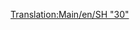 [[Translation:Main/en/SH "30"]]{{Template:Trenes/Es
|Imagen=[[File:en/Sh30.png]]
|Nombre=SH "30"
|Precio=60.936 € (30.468 £)
|Velocidad=160 km/h (100 mph)
|Peso=84 t
|Potencia=3.600 CV (4.827 kW)
|Coste-anual=5.062 € (2.531 £)
|Diseño=1965
|Duración=23
|Capacidad=--
|Descripción=La '''SH "30"''' es la primera locomotora eléctrica disponible en el juego. No es más rápida que la locomotora diésel [[Main/es/Floss "47"|Floss "47"]], pero es 28 t más ligera y 1.080 CV más potente. Por lo tanto, es una mejora inmediata, y por lo general una buena opción para alargar los trenes más lentos. También es de resaltar que tiene una vida operacional de 23 años, algo mayor comparado con las demás locomotoras anteriores (excepto la [[Main/es/SH "8P"|SH "8P"]], con la misma longevidad).

Tenga en cuenta que deberá actualizar sus vías de ferrocarril a [[Main/es/Ferrocarril eléctrico|vías electrificadas]] para que pueda circular correctamente.
 
|Vida-real=La '''SH "30"''' es en realidad la «[http://www.wikipedia.org/wiki/British Rail Class 86 BR Class "86"]», una locomotora eléctrica capaz de alcanzar velocidades de hasta 160 km/h. Diseñada principalmente para subir y bajar por la Linea Principal de la Costa Oeste de Gran Bretaña. Al igual que la «Metro-Cammell DMU», estas máquinas datan de principios de los años 1960 y el proyecto original de la Línea Electrificada de la Costa Oeste. Increíblemente, algunos todavía se utilizan hoy de vez en cuando en la Línea de la Costa Oeste, usándose más en [http://www.wikipedia.org/wiki/es:Anglia Oriental Anglia Oriental].
}}